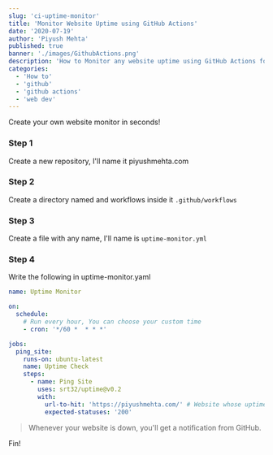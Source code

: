```yaml
---
slug: 'ci-uptime-monitor'
title: 'Monitor Website Uptime using GitHub Actions'
date: '2020-07-19'
author: 'Piyush Mehta'
published: true
banner: './images/GithubActions.png'
description: 'How to Monitor any website uptime using GitHub Actions for free'
categories:
  - 'How to'
  - 'github'
  - 'github actions'
  - 'web dev'
---
```


Create your own website monitor in seconds!

### Step 1

Create a new repository, I'll name it piyushmehta.com

### Step 2

Create a directory named and workflows inside it `.github/workflows`

### Step 3

Create a file with any name, I'll name is `uptime-monitor.yml`

### Step 4

Write the following in uptime-monitor.yaml

```yml
name: Uptime Monitor

on:
  schedule:
    # Run every hour, You can choose your custom time
    - cron: '*/60 *  * * *'

jobs:
  ping_site:
    runs-on: ubuntu-latest
    name: Uptime Check
    steps:
      - name: Ping Site
        uses: srt32/uptime@v0.2
        with:
          url-to-hit: 'https://piyushmehta.com/' # Website whose uptime you want to track
          expected-statuses: '200'
```

> Whenever your website is down, you'll get a notification from GitHub.

Fin!
